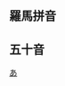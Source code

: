 ==羅馬拼音==
{{CategoryTOC Japan Romaji
| cat = 日本交流道
}}
==五十音==
{{CategoryTOC Japan Hiragana 
| cat = 日本交流道
}}

[[Category:日本交流道_(按羅馬拼音分類)|あ]]